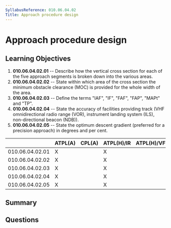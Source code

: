 ```yaml
---
SyllabusReference: 010.06.04.02
Title: Approach procedure design
---
```


# Approach procedure design

## Learning Objectives

1. **010.06.04.02.01** -- Describe how the vertical cross section for each of
   the five approach segments is broken down into the various areas.
2. **010.06.04.02.02** -- State within which area of the cross section the
   minimum obstacle clearance (MOC) is provided for the whole width of the area.
3. **010.06.04.02.03** -- Define the terms "IAF", "IF", "FAF", "FAP", "MAPt" and
   "TP".
4. **010.06.04.02.04** -- State the accuracy of facilities providing track (VHF
   omnidirectional radio range (VOR), instrument landing system (ILS),
   non-directional beacon (NDB)).
5. **010.06.04.02.05** -- State the optimum descent gradient (preferred for a
   precision approach) in degrees and per cent.

|                 | ATPL(A) | CPL(A) | ATPL(H)/IR | ATPL(H)/VFR | CPL(H) | IR  | CBIR(A) |
| --------------- | ------- | ------ | ---------- | ----------- | ------ | --- | ------- |
| 010.06.04.02.01 | X       |        | X          |             |        | X   | X       |
| 010.06.04.02.02 | X       |        | X          |             |        | X   | X       |
| 010.06.04.02.03 | X       |        | X          |             |        | X   | X       |
| 010.06.04.02.04 | X       |        | X          |             |        | X   | X       |
| 010.06.04.02.05 | X       |        | X          |             |        | X   | X       |

## Summary

## Questions
